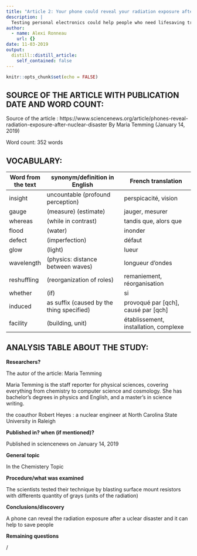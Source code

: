```yaml
---
title: "Article 2: Your phone could reveal your radiation exposure after a nuclear disaster "
description: |
  Testing personal electronics could help people who need lifesaving treatment get it faster
author:
  - name: Alexi Ronneau
    url: {}
date: 11-03-2019
output:
  distill::distill_article:
    self_contained: false
---
```


```r
knitr::opts_chunk$set(echo = FALSE)
```

## SOURCE OF THE ARTICLE WITH PUBLICATION DATE AND WORD COUNT:

Source of the article : https://www.sciencenews.org/article/phones-reveal-radiation-exposure-after-nuclear-disaster By Maria Temming (January 14, 2019)

Word count: 352 words

## VOCABULARY: 

| Word from the text | synonym/definition in English             | French translation                    |
| ------------------ | ----------------------------------------- | ------------------------------------- |
| insight            | uncountable (profound perception)         | perspicacité, vision                  |
| gauge              | (measure) (estimate)                      | jauger, mesurer                       |
| whereas            | (while in contrast)                       | tandis que, alors que                 |
| flood              | (water)                                   | inonder                               |
| defect             | (imperfection)                            | défaut                                |
| glow               | (light)                                   | lueur                                 |
| wavelength         | (physics: distance between waves)         | longueur d'ondes                      |
| reshuffling        | (reorganization of roles)                 | remaniement, réorganisation           |
| whether            | (if)                                      | si                                    |
| induced            | as suffix (caused by the thing specified) | provoqué par [qch], causé par [qch]   |
| facility           | (building, unit)                          | établissement, installation, complexe |

## ANALYSIS TABLE ABOUT THE STUDY:

**Researchers?**

The autor of the article: Maria Temming

Maria Temming is the staff reporter for physical sciences, covering everything from chemistry to computer science and cosmology. She has bachelor's degrees in physics and English, and a master's in science writing.

the coauthor Robert Heyes :  a nuclear engineer at North Carolina State University in Raleigh

**Published in? when (if mentioned)?**

Published in sciencenews on January 14, 2019

**General topic**

In the Chemistery Topic 

**Procedure/what was examined**

The scientists tested their technique by blasting surface mount resistors
with differents quantity of grays (units of the radiation)

**Conclusions/discovery**

A phone can reveal the radiation exposure after a uclear disaster and it can help to save people 

**Remaining questions**

/
